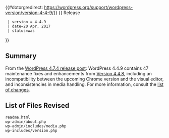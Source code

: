 {{#dotorgredirect: https://wordpress.org/support/wordpress-version/version-4-4-9/}}
{{ Release
  | version = 4.4.9
  | date=20 Apr, 2017
  | status=was
}}

== Summary ==
 
From the [https://wordpress.org/news/2017/04/wordpress-4-7-4/ WordPress 4.7.4 release post]: WordPress 4.4.9 contains 47 maintenance fixes and enhancements from [[Version 4.4.8]], including an incompatibility between the upcoming Chrome version and the visual editor, and inconsistencies in media handling. For more information, consult the [https://core.trac.wordpress.org/query?status=closed&milestone=4.7.4&group=component&col=id&col=summary&col=component&col=status&col=owner&col=type&col=priority&col=keywords&order=priority list of changes].

== List of Files Revised ==
 
<pre>
readme.html
wp-admin/about.php
wp-admin/includes/media.php
wp-includes/version.php
</pre>